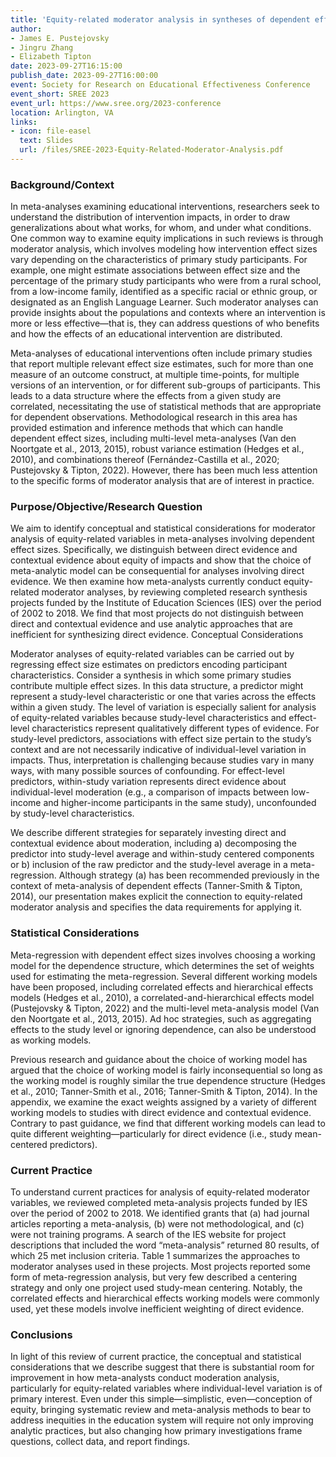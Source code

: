 ```yaml
---
title: 'Equity-related moderator analysis in syntheses of dependent effect sizes: Conceptual and statistical considerations'
author:
- James E. Pustejovsky
- Jingru Zhang
- Elizabeth Tipton
date: 2023-09-27T16:15:00
publish_date: 2023-09-27T16:00:00
event: Society for Research on Educational Effectiveness Conference
event_short: SREE 2023
event_url: https://www.sree.org/2023-conference
location: Arlington, VA
links:
- icon: file-easel
  text: Slides
  url: /files/SREE-2023-Equity-Related-Moderator-Analysis.pdf
---
```


### Background/Context

In meta-analyses examining educational interventions, researchers seek to understand the distribution of intervention impacts, in order to draw generalizations about what works, for whom, and under what conditions. One common way to examine equity implications in such reviews is through moderator analysis, which involves modeling how intervention effect sizes vary depending on the characteristics of primary study participants. For example, one might estimate associations between effect size and the percentage of the primary study participants who were from a rural school, from a low-income family, identified as a specific racial or ethnic group, or designated as an English Language Learner. Such moderator analyses can provide insights about the populations and contexts where an intervention is more or less effective—that is, they can address questions of who benefits and how the effects of an educational intervention are distributed. 

Meta-analyses of educational interventions often include primary studies that report multiple relevant effect size estimates, such for more than one measure of an outcome construct, at multiple time-points, for multiple versions of an intervention, or for different sub-groups of participants. This leads to a data structure where the effects from a given study are correlated, necessitating the use of statistical methods that are appropriate for dependent observations. Methodological research in this area has provided estimation and inference methods that which can handle dependent effect sizes, including multi-level meta-analyses (Van den Noortgate et al., 2013, 2015), robust variance estimation (Hedges et al., 2010), and combinations thereof (Fernández-Castilla et al., 2020; Pustejovsky & Tipton, 2022). However, there has been much less attention to the specific forms of moderator analysis that are of interest in practice. 

### Purpose/Objective/Research Question

We aim to identify conceptual and statistical considerations for moderator analysis of equity-related variables in meta-analyses involving dependent effect sizes. Specifically, we distinguish between direct evidence and contextual evidence about equity of impacts and show that the choice of meta-analytic model can be consequential for analyses involving direct evidence. We then examine how meta-analysts currently conduct equity-related moderator analyses, by reviewing completed research synthesis projects funded by the Institute of Education Sciences (IES) over the period of 2002 to 2018. We find that most projects do not distinguish between direct and contextual evidence and use analytic approaches that are inefficient for synthesizing direct evidence.
Conceptual Considerations

Moderator analyses of equity-related variables can be carried out by regressing effect size estimates on predictors encoding participant characteristics. Consider a synthesis in which some primary studies contribute multiple effect sizes. In this data structure, a predictor might represent a study-level characteristic or one that varies across the effects within a given study. The level of variation is especially salient for analysis of equity-related variables because study-level characteristics and effect-level characteristics represent qualitatively different types of evidence. For study-level predictors, associations with effect size pertain to the study’s context and are not necessarily indicative of individual-level variation in impacts. Thus, interpretation is challenging because studies vary in many ways, with many possible sources of confounding. For effect-level predictors, within-study variation represents direct evidence about individual-level moderation (e.g., a comparison of impacts between low-income and higher-income participants in the same study), unconfounded by study-level characteristics.

We describe different strategies for separately investing direct and contextual evidence about moderation, including a) decomposing the predictor into study-level average and within-study centered components or b) inclusion of the raw predictor and the study-level average in a meta-regression. Although strategy (a) has been recommended previously in the context of meta-analysis of dependent effects (Tanner-Smith & Tipton, 2014), our presentation makes explicit the connection to equity-related moderator analysis and specifies the data requirements for applying it. 

### Statistical Considerations

Meta-regression with dependent effect sizes involves choosing a working model for the dependence structure, which determines the set of weights used for estimating the meta-regression. Several different working models have been proposed, including correlated effects and hierarchical effects models (Hedges et al., 2010), a correlated-and-hierarchical effects model (Pustejovsky & Tipton, 2022) and the multi-level meta-analysis model (Van den Noortgate et al., 2013, 2015). Ad hoc strategies, such as aggregating effects to the study level or ignoring dependence, can also be understood as working models. 

Previous research and guidance about the choice of working model has argued that the choice of working model is fairly inconsequential so long as the working model is roughly similar the true dependence structure (Hedges et al., 2010; Tanner-Smith et al., 2016; Tanner-Smith & Tipton, 2014). In the appendix, we examine the exact weights assigned by a variety of different working models to studies with direct evidence and contextual evidence. Contrary to past guidance, we find that different working models can lead to quite different weighting—particularly for direct evidence (i.e., study mean-centered predictors).

### Current Practice

To understand current practices for analysis of equity-related moderator variables, we reviewed completed meta-analysis projects funded by IES over the period of 2002 to 2018. We identified grants that (a) had journal articles reporting a meta-analysis, (b) were not methodological, and (c) were not training programs. A search of the IES website for project descriptions that included the word “meta-analysis” returned 80 results, of which 25 met inclusion criteria. Table 1 summarizes the approaches to moderator analyses used in these projects. Most projects reported some form of meta-regression analysis, but very few described a centering strategy and only one project used study-mean centering. Notably, the correlated effects and hierarchical effects working models were commonly used, yet these models involve inefficient weighting of direct evidence.  

### Conclusions

In light of this review of current practice, the conceptual and statistical considerations that we describe suggest that there is substantial room for improvement in how meta-analysts conduct moderation analysis, particularly for equity-related variables where individual-level variation is of primary interest. Even under this simple—simplistic, even—conception of equity, bringing systematic review and meta-analysis methods to bear to address inequities in the education system will require not only improving analytic practices, but also changing how primary investigations frame questions, collect data, and report findings.
